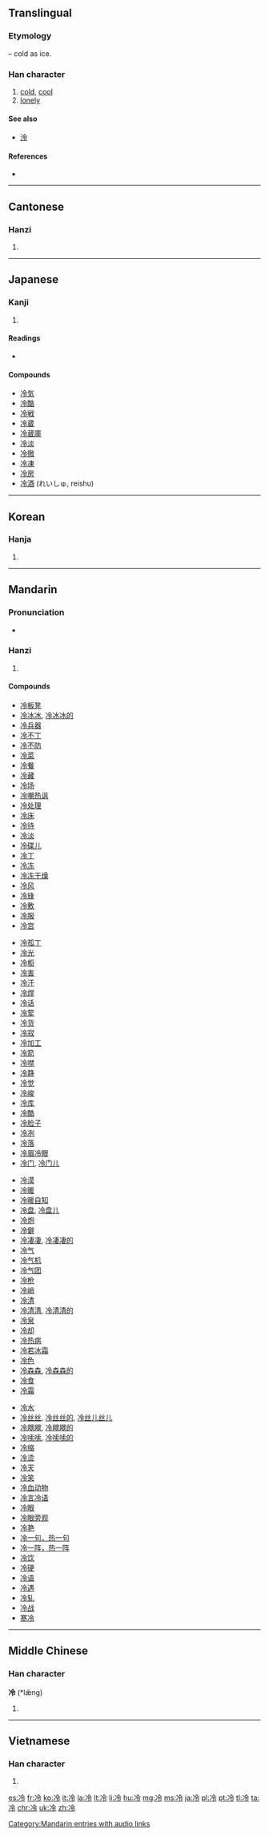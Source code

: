 ==Translingual==
{{stroke order|strokes=7}}

===Etymology===
{{Han compound|冫|t1=ice|令|ls=psc|c1=s|c2=p}} – cold as ice.

===Han character===
{{Han char|rn=15|rad=冫|as=05|sn=7|four=3812<sub>7</sub>|canj=戈一人戈戈 (IMOII)|ids=⿰[[冫]][[令]]}}

# [[cold]], [[cool]]
# [[lonely]]

====See also====
* [[泠]] <!-- visually similar -->

====References====
* {{Han ref|kx=0132.010|dkj=01622|dj=0295.030|hdz=10296.050|uh=51B7|ud=20919|bh=A74E|bd=42830}}

----

==Cantonese==

===Hanzi===
{{yue-hanzi|jyut=laang5|y=laang5}}

# {{defn|lang=yue|sort=冫05}}

----

==Japanese==

===Kanji===
{{ja-kanji|grade=4|rs=冫05}}

# {{defn|lang=ja|sort=冫05}}

====Readings====
* {{ja-readings|on=[[れい]] (rei)|kun=[[ひえる]] (hieru), [[つめたい]] (tsumetai), [[さめる]] (sameru)}}

====Compounds====
* [[冷気]]
* [[冷酷]]
* [[冷戦]]
* [[冷蔵]]
* [[冷蔵庫]]
* [[冷淡]]
* [[冷徹]]
* [[冷凍]]
* [[冷房]]
* [[冷酒]] (れいしゅ, reishu)

----

==Korean==

===Hanja===
{{ko-hanja|hangeul=[[랭]]>[[냉]]|rv=raeng>naeng|mr=raeng>naeng}}

# {{defn|lang=ko|sort=冫05}}

----

==Mandarin==

===Pronunciation===
* {{audio|zh-lěng.ogg|audio|lang=cmn}}

===Hanzi===
{{cmn-hanzi|pin=[[lěng]] ([[leng3]])|wg=leng<sup>3</sup>}}

# {{defn|lang=cmn|sort=冫05}}

====Compounds====
{{top4}}
* [[冷板凳]]
* [[冷冰冰]], [[冷冰冰的]]
* [[冷兵器]]
* [[冷不丁]]
* [[冷不防]]
* [[冷菜]]
* [[冷餐]]
* [[冷藏]]
* [[冷场]]
* [[冷嘲热讽]]
* [[冷处理]]
* [[冷床]]
* [[冷待]]
* [[冷淡]]
* [[冷碟儿]]
* [[冷丁]]
* [[冷冻]]
* [[冷冻干燥]]
* [[冷风]]
* [[冷锋]]
* [[冷敷]]
* [[冷服]]
* [[冷宫]]
{{mid4}}
* [[冷孤丁]]
* [[冷光]]
* [[冷柜]]
* [[冷害]]
* [[冷汗]]
* [[冷焊]]
* [[冷话]]
* [[冷荤]]
* [[冷货]]
* [[冷寂]]
* [[冷加工]]
* [[冷箭]]
* [[冷噤]]
* [[冷静]]
* [[冷觉]]
* [[冷峻]]
* [[冷库]]
* [[冷酷]]
* [[冷脸子]]
* [[冷冽]]
* [[冷落]]
* [[冷眉冷眼]]
* [[冷门]], [[冷门儿]]
{{mid4}}
* [[冷漠]]
* [[冷暖]]
* [[冷暖自知]]
* [[冷盘]], [[冷盘儿]]
* [[冷炮]]
* [[冷僻]]
* [[冷凄凄]], [[冷凄凄的]]
* [[冷气]]
* [[冷气机]]
* [[冷气团]]
* [[冷枪]]
* [[冷峭]]
* [[冷清]]
* [[冷清清]], [[冷清清的]]
* [[冷泉]]
* [[冷却]]
* [[冷热病]]
* [[冷若冰霜]]
* [[冷色]]
* [[冷森森]], [[冷森森的]]
* [[冷食]]
* [[冷霜]]
{{mid4}}
* [[冷水]]
* [[冷丝丝]], [[冷丝丝的]], [[冷丝儿丝儿]]
* [[冷飕飕]], [[冷飕飕的]]
* [[冷嗦嗦]], [[冷嗦嗦的]]
* [[冷缩]]
* [[冷烫]]
* [[冷天]]
* [[冷笑]]
* [[冷血动物]]
* [[冷言冷语]]
* [[冷眼]]
* [[冷眼旁观]]
* [[冷艳]]
* [[冷一句，热一句]]
* [[冷一阵，热一阵]]
* [[冷饮]]
* [[冷硬]]
* [[冷语]]
* [[冷遇]]
* [[冷轧]]
* [[冷战]]
* [[寒冷]]
{{bottom}}

[[Category:Mandarin entries with audio links]]

----

==Middle Chinese==

===Han character===
'''冷''' (*læ̌ng)<!--asterisk indicates that this is a reconstructed pronunciation-->

# {{defn|lang=ltc|sort=冫05}}

----

==Vietnamese==

===Han character===
{{vi-hantu|[[lãnh]], [[lạnh]], [[lênh]], [[liểng]], [[linh]], [[rãnh]], [[lành]], [[lảnh]], [[rảnh]]|rs=冫05}}

# {{defn|lang=vi|sort=冫05}}

[[es:冷]]
[[fr:冷]]
[[ko:冷]]
[[it:冷]]
[[la:冷]]
[[lt:冷]]
[[li:冷]]
[[hu:冷]]
[[mg:冷]]
[[ms:冷]]
[[ja:冷]]
[[pl:冷]]
[[pt:冷]]
[[tl:冷]]
[[ta:冷]]
[[chr:冷]]
[[uk:冷]]
[[zh:冷]]